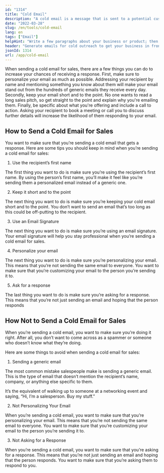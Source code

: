 ```yaml
---
id: "1314"
title: "Cold Email"
description: "A cold email is a message that is sent to a potential customer who has not been previously contacted by the sender. It is used to introduce a product or service and to request a meeting or an opportunity to discuss the product or service further."
date: "2022-03-28"
slug: /en/tools/cold-email
lang: en
tags: ["Email"]
helpHint: "Write a few paragraphs about your business or product; then we'll wrap it up with a cold template in the best possible way."
header: "Generate emails for cold outreach to get your business in front of the right people."
jsonId: 1314
url: /app/cold-email
---
```


When sending a cold email for sales, there are a few things you can do to increase your chances of receiving a response. First, make sure to personalize your email as much as possible. Addressing your recipient by name and mentioning something you know about them will make your email stand out from the hundreds of generic emails they receive every day. Secondly, keep your email short and to the point. No one wants to read a long sales pitch, so get straight to the point and explain why you're emailing them. Finally, be specific about what you're offering and include a call to action. Asking your recipient to book a meeting or call you to discuss further details will increase the likelihood of them responding to your email.

## How to Send a Cold Email for Sales

You want to make sure that you’re sending a cold email that gets a response. Here are some tips you should keep in mind when you’re sending a cold email for sales:

1. Use the recipient’s first name

The first thing you want to do is make sure you’re using the recipient’s first name. By using the person’s first name, you’ll make it feel like you’re sending them a personalized email instead of a generic one.

2. Keep it short and to the point

The next thing you want to do is make sure you’re keeping your cold email short and to the point. You don’t want to send an email that’s too long as this could be off-putting to the recipient.

3. Use an Email Signature

The next thing you want to do is make sure you’re using an email signature. Your email signature will help you stay professional when you’re sending a cold email for sales.

4. Personalize your email

The next thing you want to do is make sure you’re personalizing your email. This means that you’re not sending the same email to everyone. You want to make sure that you’re customizing your email to the person you’re sending it to.

5. Ask for a response

The last thing you want to do is make sure you’re asking for a response. This means that you’re not just sending an email and hoping that the person responds

## How Not to Send a Cold Email for Sales

When you’re sending a cold email, you want to make sure you’re doing it right. After all, you don’t want to come across as a spammer or someone who doesn’t know what they’re doing.

Here are some things to avoid when sending a cold email for sales:

1. Sending a generic email

The most common mistake salespeople make is sending a generic email. This is the type of email that doesn’t mention the recipient’s name, company, or anything else specific to them.

It’s the equivalent of walking up to someone at a networking event and saying, “Hi, I’m a salesperson. Buy my stuff.”

2. Not Personalizing Your Email

When you’re sending a cold email, you want to make sure that you’re personalizing your email. This means that you’re not sending the same email to everyone. You want to make sure that you’re customizing your email to the person you’re sending it to.

3. Not Asking for a Response

When you’re sending a cold email, you want to make sure that you’re asking for a response. This means that you’re not just sending an email and hoping that the person responds. You want to make sure that you’re asking them to respond to you.
